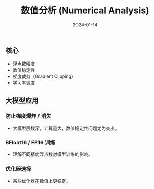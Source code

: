 ﻿---
title: "数值分析 (Numerical Analysis)"
description: "数值分析核心概念及其在大模型中的应用"
date: "2024-01-14"
tags:
  - numerical-analysis
  - floating-point
  - stability
  - gradient-clipping
  - learning-rate
  - bfloat16
  - fp16
  - optimizer
---

## 核心

- 浮点数精度
- 数值稳定性
- 梯度裁剪（Gradient Clipping）
- 学习率调度

## 大模型应用

### 防止梯度爆炸 / 消失

- 大模型层数深，计算量大，数值稳定性问题尤为突出。

### BFloat16 / FP16 训练

- 理解不同精度浮点数对模型训练的影响。

### 优化器选择

- 某些优化器在数值上更稳定。
